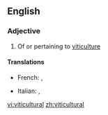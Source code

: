 ==English==

===Adjective===
{{en-adj|-}}

# Of or pertaining to [[viticulture]]

====Translations====
{{trans-top|of or pertaining to viticulture}}
* French: {{t+|fr|viticole|m|f}}, {{t+|fr|vinicole|m|f}}
{{trans-mid}}
* Italian: {{t-|it|viticolo}}, {{t-|it|vitivinicolo}}
{{trans-bottom}}

[[vi:viticultural]]
[[zh:viticultural]]